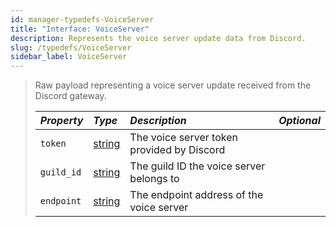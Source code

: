 ```yaml
---
id: manager-typedefs-VoiceServer
title: "Interface: VoiceServer"
description: Represents the voice server update data from Discord.
slug: /typedefs/VoiceServer
sidebar_label: VoiceServer
---
```


> Raw payload representing a voice server update received from the Discord gateway.
> 
> | <i className="fa-solid fa-hashtag"/> Property | <i className="fa-solid fa-font"/> Type | <i className="fa-solid fa-list"/> Description                   | <i className="fa-solid fa-flask"/> Optional |
> |:---------------------------------------------|:--------------------------------------|:----------------------------------------------------------------|:--------------------------------------------:|
> | `token`                                      | [string](https://developer.mozilla.org/en-US/docs/Web/JavaScript/Reference/Global_Objects/String)                              | The voice server token provided by Discord                      | <i className="fa-solid fa-xmark"/>           |
> | `guild_id`                                   | [string](https://developer.mozilla.org/en-US/docs/Web/JavaScript/Reference/Global_Objects/String)                              | The guild ID the voice server belongs to                        | <i className="fa-solid fa-xmark"/>           |
> | `endpoint`                                   | [string](https://developer.mozilla.org/en-US/docs/Web/JavaScript/Reference/Global_Objects/String)                              | The endpoint address of the voice server                        | <i className="fa-solid fa-xmark"/>           |
